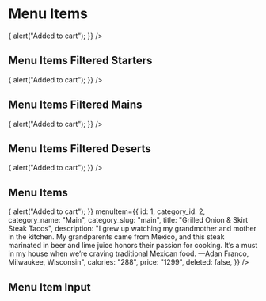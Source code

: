 

<Meta title="Library/Menu Items" />

# Menu Items

<Story name="Menu Items">
  <MenuItems
    onAddMenuItemToCart={() => {
      alert("Added to cart");
    }}
  />
</Story>

## Menu Items Filtered Starters

<Story name="Menu Items Filtered Starters">
  <MenuItems
    category={"Starter"}
    onAddMenuItemToCart={() => {
      alert("Added to cart");
    }}
  />
</Story>

## Menu Items Filtered Mains

<Story name="Menu Items Filtered Mains">
  <MenuItems
    category={"Main"}
    onAddMenuItemToCart={() => {
      alert("Added to cart");
    }}
  />
</Story>

## Menu Items Filtered Deserts

<Story name="Menu Items Filtered Deserts">
  <MenuItems
    category={"Desert"}
    onAddMenuItemToCart={() => {
      alert("Added to cart");
    }}
  />
</Story>

## Menu Items

<Story name="Menu Item">
  <MenuItem
    onAddMenuItemToCart={() => {
      alert("Added to cart");
    }}
    menuItem={{
      id: 1,
      category_id: 2,
      category_name: "Main",
      category_slug: "main",
      title: "Grilled Onion & Skirt Steak Tacos",
      description:
        "I grew up watching my grandmother and mother in the kitchen. My grandparents came from Mexico, and this steak marinated in beer and lime juice honors their passion for cooking. It’s a must in my house when we’re craving traditional Mexican food. —Adan Franco, Milwaukee, Wisconsin",
      calories: "288",
      price: "1299",
      deleted: false,
    }}
  />
</Story>

## Menu Item Input

<Story name="Menu Item Input">
  <MenuItemInput
    menuItem={{
      id: 1,
      category_id: 2,
      category_name: "Main",
      category_slug: "main",
      title: "Grilled Onion & Skirt Steak Tacos",
      description:
        "I grew up watching my grandmother and mother in the kitchen. My grandparents came from Mexico, and this steak marinated in beer and lime juice honors their passion for cooking. It’s a must in my house when we’re craving traditional Mexican food. —Adan Franco, Milwaukee, Wisconsin",
      calories: "288",
      price: "1299",
      deleted: false,
    }}
    categories={[
      {
        id: 1,
        name: "Starter",
        slug: "starter",
        description: "A starter is...",
        created_at: "2021-03-09T22:33:30.491Z",
        updated_at: "2021-03-09T22:33:30.491Z",
      },
      {
        id: 2,
        name: "Main",
        slug: "main",
        description: "A main is...",
        created_at: "2021-03-09T22:33:30.491Z",
        updated_at: "2021-03-09T22:33:30.491Z",
      },
      {
        id: 3,
        name: "Desert",
        slug: "desert",
        description: "A desert is...",
        created_at: "2021-03-09T22:33:30.491Z",
        updated_at: "2021-03-09T22:33:30.491Z",
      },
    ]}
  />
</Story>
